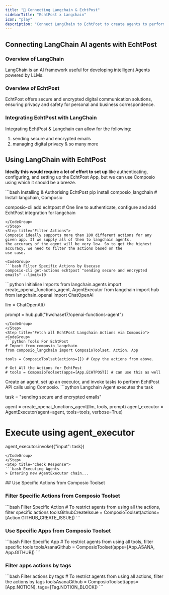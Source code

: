 ```yaml
---
title: "🚀 Connecting Langchain & EchtPost"
sidebarTitle: "EchtPost x Langchain"
icon: "play"
description: "Connect LangChain to EchtPost to create agents to perform tasks using natural language"
---
```


## Connecting LangChain AI agents with EchtPost

### Overview of LangChain

LangChain is an AI framework useful for developing intelligent Agents powered by LLMs.

### Overview of EchtPost

EchtPost offers secure and encrypted digital communication solutions, ensuring privacy and safety for personal and business correspondence.

### Integrating EchtPost with LangChain

Integrating EchtPost & Langchain can allow for the following:

1. sending secure and encrypted emails
2. managing digital privacy
& so many more

## Using LangChain with EchtPost

<Steps>
<Step title="Setting Up the Environment">

**Ideally this would require a lot of effort to set up** like authenticating, configuring, and setting up the EchtPost App, but we can use Composio using which it should be a breeze.

<CodeGroup>
```bash Installing & Authorising EchtPost
pip install composio_langchain # Install langchain, Composio 

composio-cli add echtpost # One line to authenticate, configure and add EchtPost integration for langchain
```
</CodeGroup>
</Step>
<Step title="Filter Actions">
Composio ideally supports more than 100 different actions for any given app. If we supply all of them to langchain agents, 
the accuracy of the agent will be very low. So to get the highest accuracy, we need to filter the actions based on the 
use case.

<CodeGroup>
```bash Filter Specific Actions by Usecase
composio-cli get-actions echtpost "sending secure and encrypted emails" --limit=10
```
</CodeGroup>

</Step>
<Step title="Import Base Packages">

<CodeGroup>
```python Initialise Imports
from langchain.agents import create_openai_functions_agent, AgentExecutor
from langchain import hub
from langchain_openai import ChatOpenAI


llm = ChatOpenAI()

prompt = hub.pull("hwchase17/openai-functions-agent")
```
</CodeGroup>
</Step>
<Step title="Fetch all EchtPost Langchain Actions via Composio">
<CodeGroup>
```python Tools For EchtPost
# Import from composio_langchain
from composio_langchain import ComposioToolset, Action, App

tools = ComposioToolset(actions=[]) # Copy the actions from above. 

# Get All the Actions for EchtPost
# tools = ComposioToolset(apps=[App.ECHTPOST]) # can use this as well
```
</CodeGroup>
</Step>
<Step title="Execute the Agent">
Create an agent, set up an executor, and invoke tasks to perform EchtPost API calls using Composio. 
<CodeGroup>
```python Langchain Agent executes the task

task = "sending secure and encrypted emails"

agent = create_openai_functions_agent(llm, tools, prompt)
agent_executor = AgentExecutor(agent=agent, tools=tools, verbose=True)

# Execute using agent_executor
agent_executor.invoke({"input": task})
```
</CodeGroup>
</Step>
<Step title="Check Response">
```bash Executing Agents
> Entering new AgentExecutor chain...
```
</Step>
</Steps>
## Use Specific Actions from Composio Toolset

### Filter Specific Actions from Composio Toolset

<CodeGroup>
```bash Filter Specific Action
# To restrict agents from using all the actions, filter specific actions
toolsGithubCreateIssue = ComposioToolset(actions=[Action.GITHUB_CREATE_ISSUE])
```
</CodeGroup>

### Use Specific Apps from Composio Toolset
<CodeGroup>
```bash Filter Specific App
# To restrict agents from using all tools, filter specific tools
toolsAsanaGithub = ComposioToolset(apps=[App.ASANA, App.GITHUB])
```
</CodeGroup>

### Filter apps actions by tags 
<CodeGroup>
```bash Filter actions by tags
# To restrict agents from using all actions, filter the actions by tags
toolsAsanaGithub = ComposioToolset(apps=[App.NOTION], tags=[Tag.NOTION_BLOCK])
```
</CodeGroup>

